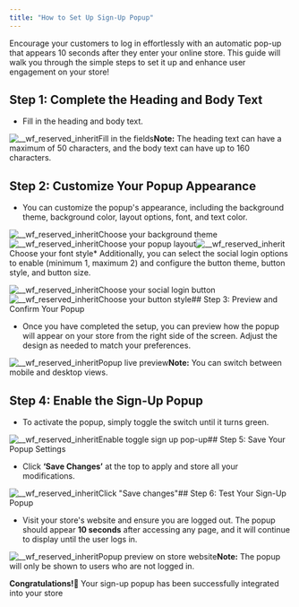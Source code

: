 ```yaml
---
title: "How to Set Up Sign-Up Popup"
---
```


Encourage your customers to log in effortlessly with an automatic pop-up that appears 10 seconds after they enter your online store. This guide will walk you through the simple steps to set it up and enhance user engagement on your store!

## Step 1: Complete the Heading and Body Text

* Fill in the heading and body text.

![__wf_reserved_inherit](https://cdn.prod.website-files.com/659655f5b20d395a5c69efcf/67c6c3ae8292f601af6b2571_Untitled%20design%20(15).png)Fill in the fields**Note:** The heading text can have a maximum of 50 characters, and the body text can have up to 160 characters.

## Step 2: Customize Your Popup Appearance

* You can customize the popup's appearance, including the background theme, background color, layout options, font, and text color.

![__wf_reserved_inherit](https://cdn.prod.website-files.com/659655f5b20d395a5c69efcf/67c6c525e953e6e848dcfb6f_Screenshot%202025-03-04%20at%2016.16.08.png)Choose your background theme![__wf_reserved_inherit](https://cdn.prod.website-files.com/659655f5b20d395a5c69efcf/67c6c53c5028406415341d06_Screenshot%202025-03-04%20at%2016.16.20.png)Choose your popup layout![__wf_reserved_inherit](https://cdn.prod.website-files.com/659655f5b20d395a5c69efcf/67c6c5527cac31fe1421a4a8_Screenshot%202025-03-04%20at%2016.16.27.png)Choose your font style* Additionally, you can select the social login options to enable (minimum 1, maximum 2) and configure the button theme, button style, and button size.

![__wf_reserved_inherit](https://cdn.prod.website-files.com/659655f5b20d395a5c69efcf/67c6c56984aae716252ff0a6_Screenshot%202025-03-04%20at%2016.16.51.png)Choose your social login button![__wf_reserved_inherit](https://cdn.prod.website-files.com/659655f5b20d395a5c69efcf/67c6c59f0fcdabe85dca3bd8_Screenshot%202025-03-04%20at%2016.16.41.png)Choose your button style## Step 3: Preview and Confirm Your Popup

* Once you have completed the setup, you can preview how the popup will appear on your store from the right side of the screen. Adjust the design as needed to match your preferences.

![__wf_reserved_inherit](https://cdn.prod.website-files.com/659655f5b20d395a5c69efcf/67c6c6b2e953e6e848de6283_Screenshot%202025-03-04%20at%2016.23.26.png)Popup live preview**Note:** You can switch between mobile and desktop views.

## Step 4: Enable the Sign-Up Popup

* To activate the popup, simply toggle the switch until it turns green.

![__wf_reserved_inherit](https://cdn.prod.website-files.com/659655f5b20d395a5c69efcf/67c6c6dc027a96b70dbd3f92_Screenshot%202025-03-04%20at%2016.24.32.png)Enable toggle sign up pop-up## Step 5: Save Your Popup Settings

* Click **‘Save Changes’** at the top to apply and store all your modifications.

![__wf_reserved_inherit](https://cdn.prod.website-files.com/659655f5b20d395a5c69efcf/67c6c7137a5dc28a2d85cd5d_Screenshot%202025-03-04%20at%2016.25.24.png)Click "Save changes"## Step 6: Test Your Sign-Up Popup

* Visit your store's website and ensure you are logged out. The popup should appear **10 seconds** after accessing any page, and it will continue to display until the user logs in.

![__wf_reserved_inherit](https://cdn.prod.website-files.com/659655f5b20d395a5c69efcf/67c6c919a01ac1b1bbe1de65_Screenshot%202025-03-04%20at%2016.33.53.png)Popup preview on store website**Note:** The popup will only be shown to users who are not logged in.

**Congratulations!🎉** Your sign-up popup has been successfully integrated into your store
